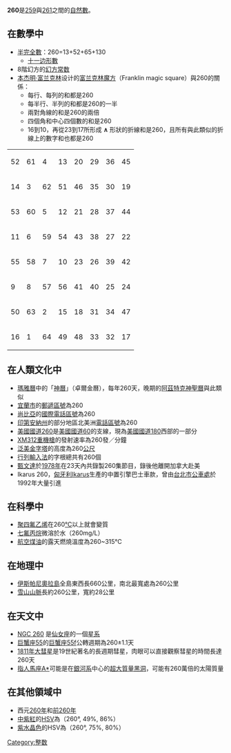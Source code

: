 {{Unreferenced|time=2020-12-02T17:32:43+00:00}}
{{noteTA|G1=Math}}
{{整数
| 质因数分解 = <math>2^2 \times 5 \times 13</math>
| 罗马数字 =CCLX
}}
'''260'''是[[259|259]]與[[261|261]]之間的[[自然數|自然數]]。

== 在數學中 ==
{{數字性質|use math=yes}}
*[[半完全數|半完全數]]：260=13+52+65+130
**[[十一边形數|十一边形數]]
*8階幻方的[[幻方常数|幻方常数]]
*[[本杰明·富兰克林|本杰明·富兰克林]]设计的[[富兰克林魔方|富兰克林魔方]]（Franklin magic square）與260的關係：
**每行、每列的和都是260
**每半行、半列的和都是260的一半
**兩對角線的和是260的兩倍
**四個角和中心四個數的和是260
**16到10，再從23到17所形成 '''∧''' 形狀的折線和是260，且所有與此類似的折線上的數字和也都是260

{| style="width:200px; height:200px" border="1"
|52 || 61 || 4 || 13 || 20 || 29 || 36 || 45
|-
|14 || 3 || 62 || 51 || 46 || 35 || 30 || 19
|-
|53 || 60 || 5 || 12 || 21 || 28 || 37 || 44
|-
|11 || 6 || 59 || 54 || 43 || 38 || 27 || 22
|-
|55 || 58 || 7 || 10 || 23 || 26 || 39 || 42
|-
|9 || 8 || 57 || 56 || 41 || 40 || 25 || 24
|-
|50 || 63 || 2 || 15 || 18 || 31 || 34 || 47
|-
|16 || 1 || 64 || 49 || 48 || 33 || 32 || 17
|}

== 在人類文化中 ==
*[[瑪雅曆|瑪雅曆]]中的「[[瑪雅曆#卓爾金曆|神曆]]」（卓爾金曆），每年260天，晚期的[[阿茲特克神聖曆|阿茲特克神聖曆]]與此類似
*[[宜蘭市|宜蘭市]]的[[郵遞區號|郵遞區號]]為260
*[[尚比亞|尚比亞]]的[[國際電話區號|國際電話區號]]為260
*[[印第安納州|印第安納州]]的部分地區北美洲[[電話區號|電話區號]]為260
*[[美國國道260|美國國道260]]是[[美國國道60|美國國道60]]的支線，現為[[美國國道180|美國國道180]]西部的一部分
*[[XM312重機槍|XM312重機槍]]的發射速率為260發／分鐘
*[[泛美金字塔|泛美金字塔]]的高度為260[[公尺|公尺]]
*[[行列輸入法|行列輸入法]]的字根總共有260個
*[[甄文達|甄文達]]於[[1978年|1978年]]在23天內共錄製260集節目，錄後他離開加拿大赴美
*Ikarus 260，[[匈牙利|匈牙利]][[伊凱洛斯巴士|Ikarus]]生產的中置引擎巴士車款，曾由[[台北市公車處|台北市公車處]]於1992年大量引進

== 在科學中 ==
*[[聚四氟乙烯|聚四氟乙烯]]在260[[℃|℃]]以上就會變質
*[[七氟丙烷|七氟丙烷]]微溶於水（260mg/L）
*[[航空煤油|航空煤油]]的露天燃燒溫度為260~315℃

== 在地理中 ==
*[[伊斯帕尼奧拉島|伊斯帕尼奧拉島]]全島東西長660公里，南北最寬處為260公里
*[[雪山山脈|雪山山脈]]長約260公里，寬約28公里

== 在天文中 ==
*[[NGC_260|NGC 260]] 是[[仙女座|仙女座]]的一個[[星系|星系]]
*[[巨蟹座55|巨蟹座55]]的[[巨蟹座55f|巨蟹座55f]]公轉週期為260±1.1天
*[[1811年大彗星|1811年大彗星]]是19世紀著名的長週期彗星，肉眼可以直接觀察彗星的時間長達260天
*[[指人馬座A*|指人馬座A*]]可能是在[[銀河系|銀河系]]中心的[[超大質量黑洞|超大質量黑洞]]，可能有260萬倍的太陽質量

== 在其他領域中 ==
*西元[[260年|260年]]和[[前260年|前260年]]
*[[中紫紅|中紫紅]]的[[HSV色彩屬性模式|HSV]]為（260°, 49%, 86%）
*[[紫水晶色|紫水晶色]]的HSV為（260°, 75%, 80%）

[[Category:整数|Category:整数]]